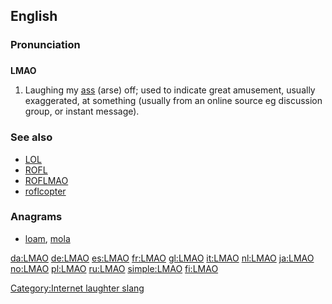 ==English==

===Pronunciation===
{{IPA|/ɛlˌɛmˌeɪˈoʊ/, /ləˈmaʊ/}}

==={{initialism}}===
'''LMAO'''

# {{internet slang}} Laughing my [[ass]] (arse) off; used to indicate great amusement, usually exaggerated, at something (usually from an online source eg discussion group, or instant message).

===See also===
*[[LOL]]
*[[ROFL]]
*[[ROFLMAO]]
*[[roflcopter]]

===Anagrams===
* [[loam#English|loam]], [[mola#English|mola]]

[[Category:Internet laughter slang]]

[[da:LMAO]]
[[de:LMAO]]
[[es:LMAO]]
[[fr:LMAO]]
[[gl:LMAO]]
[[it:LMAO]]
[[nl:LMAO]]
[[ja:LMAO]]
[[no:LMAO]]
[[pl:LMAO]]
[[ru:LMAO]]
[[simple:LMAO]]
[[fi:LMAO]]